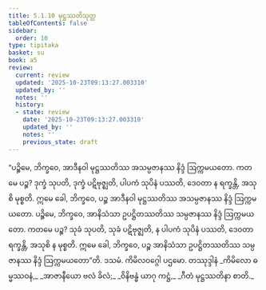 ```yaml
---
title: 5.1.10 မုဋ္ဌဿတိသုတ္တ
tableOfContents: false
sidebar:
  order: 10
type: tipitaka
basket: su
book: a5
review:
  current: review
  updated: '2025-10-23T09:13:27.003310'
  updated_by: ''
  notes: ''
  history:
  - state: review
    date: '2025-10-23T09:13:27.003310'
    updated_by: ''
    notes: ''
    previous_state: draft
---
```



<ReviewStatus review={frontmatter.review} showDetails={true} />

<HypothesisAnnotation frontmatter={frontmatter} />

<DynamicBreadcrumb />

<Division number="210" book="a5" e="ch" v="16" p="219">

<Paragraph number="1215" book="a5">
“ပဉ္စိမေ, ဘိက္ခဝေ, အာဒီနဝါ မုဋ္ဌဿတိဿ အသမ္ပဇာနဿ နိဒ္ဒံ ဩက္ကမယတော. ကတမေ ပဉ္စ? ဒုက္ခံ သုပတိ, ဒုက္ခံ ပဋိဗုဇ္ဈတိ, ပါပကံ သုပိနံ ပဿတိ, ဒေဝတာ န ရက္ခန္တိ, အသုစိ မုစ္စတိ. ဣမေ ခေါ, ဘိက္ခဝေ, ပဉ္စ အာဒီနဝါ မုဋ္ဌဿတိဿ အသမ္ပဇာနဿ နိဒ္ဒံ ဩက္ကမယတော.
</Paragraph>

<Paragraph number="1216" book="a5">
ပဉ္စိမေ, ဘိက္ခဝေ, အာနိသံသာ ဥပဋ္ဌိတဿတိဿ သမ္ပဇာနဿ နိဒ္ဒံ ဩက္ကမယတော. ကတမေ ပဉ္စ? သုခံ သုပတိ, သုခံ ပဋိဗုဇ္ဈတိ, န ပါပကံ သုပိနံ ပဿတိ, ဒေဝတာ ရက္ခန္တိ, အသုစိ န မုစ္စတိ. ဣမေ ခေါ, ဘိက္ခဝေ, ပဉ္စ အာနိသံသာ ဥပဋ္ဌိတဿတိဿ သမ္ပဇာနဿ နိဒ္ဒံ ဩက္ကမယတော”တိ.

</Paragraph>
</Division>

<Paragraph number="1217" type="center" book="a5">
ဒသမံ.



</Paragraph>

<Paragraph number="1218" type="center" book="a5">
ကိမိလဝဂ္ဂေါ ပဌမော.



</Paragraph>

<Paragraph number="1219" type="center" book="a5">
တဿုဒ္ဒါနံ


</Paragraph>

<Paragraph number="1220" type="verses" book="a5">
_ကိမိလော ဓမ္မဿဝနံ,_  
_အာဇာနီယော ဗလံ ခိလံ;_  
_ဝိနိဗန္ဓံ ယာဂု ကဋ္ဌံ,_  
_ဂီတံ မုဋ္ဌဿတိနာ စာတိ._
</Paragraph>